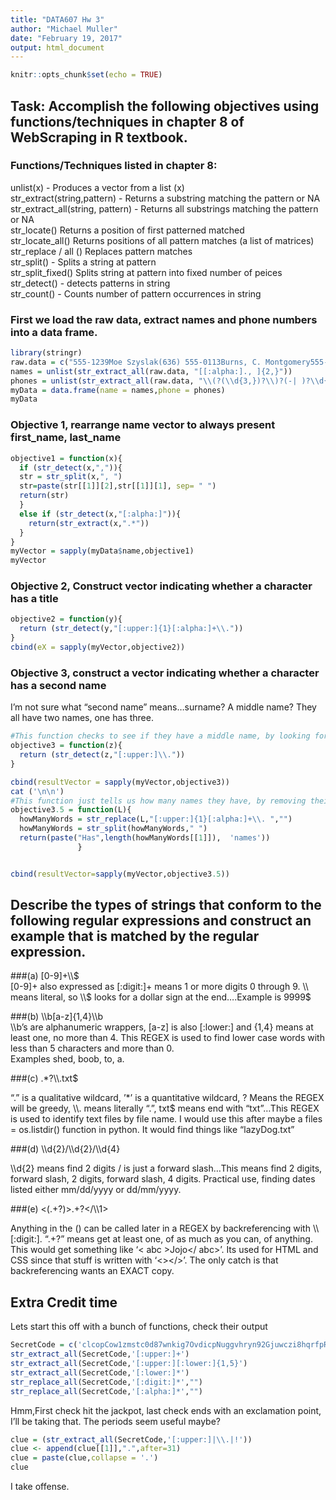 ---
title: "DATA607 Hw 3"
author: "Michael Muller"
date: "February 19, 2017"
output: html_document
---

```{r setup, include=FALSE}
knitr::opts_chunk$set(echo = TRUE)
```

## Task: Accomplish the following objectives using functions/techniques in chapter 8 of WebScraping in R textbook.
### Functions/Techniques listed in chapter 8:
unlist(x) - Produces a vector from a list (x)  
str_extract(string,pattern) - Returns a substring matching the pattern or NA    
str_extract_all(string, pattern) - Returns all substrings matching the pattern or NA  
str_locate() Returns a position of first patterned matched  
str_locate_all() Returns positions of all pattern matches (a list of matrices)   
str_replace / all () Replaces pattern matches  
str_split() - Splits a string at pattern  
str_split_fixed() Splits string at pattern into fixed number of peices  
str_detect() - detects patterns in string  
str_count() - Counts number of pattern occurrences in string  


### First we load the raw data, extract names and phone numbers into a data frame.
```{R}
library(stringr)
raw.data = c("555-1239Moe Szyslak(636) 555-0113Burns, C. Montgomery555-6542Rev. Timothy Lovejoy555 8904Ned Flanders636-555-3226Simpson, Homer5553642Dr. Julius Hibbert")
names = unlist(str_extract_all(raw.data, "[[:alpha:]., ]{2,}")) 
phones = unlist(str_extract_all(raw.data, "\\(?(\\d{3,})?\\)?(-| )?\\d{3,}(-| )?\\d{1,}")) 
myData = data.frame(name = names,phone = phones)
myData
```


### Objective 1, rearrange name vector to always present first_name, last_name


```{r}
objective1 = function(x){
  if (str_detect(x,",")){
  str = str_split(x,", ")
  str=paste(str[[1]][2],str[[1]][1], sep= " ")
  return(str)
  }
  else if (str_detect(x,"[:alpha:]")){
    return(str_extract(x,".*"))
  }
}
myVector = sapply(myData$name,objective1)
myVector
```

### Objective 2, Construct vector indicating whether a character has a title

```{r}
objective2 = function(y){
  return (str_detect(y,"[:upper:]{1}[:alpha:]+\\."))
}
cbind(eX = sapply(myVector,objective2))

```

### Objective 3, construct a vector indicating whether a character has a second name
I'm not sure what "second name" means...surname? A middle name? They all have two names, one has three.
```{R}
#This function checks to see if they have a middle name, by looking for an initial
objective3 = function(z){
  return (str_detect(z,"[:upper:]\\."))
}

cbind(resultVector = sapply(myVector,objective3))
cat ('\n\n')
#This function just tells us how many names they have, by removing their titles and counting white space
objective3.5 = function(L){
  howManyWords = str_replace(L,"[:upper:]{1}[:alpha:]+\\. ","")
  howManyWords = str_split(howManyWords," ")
  return(paste("Has",length(howManyWords[[1]]),  'names'))
               }


cbind(resultVector=sapply(myVector,objective3.5))
```


## Describe the types of strings that conform to the following regular expressions and construct an example that is matched by the regular expression.

###(a) [0-9]+\\\\$  
[0-9]+ also expressed as [:digit:]+ means 1 or more digits 0 through 9.  \\\\ means literal, so \\\\$ looks for a dollar sign at the end....Example is 9999$  

###(b) \\\\b[a-z]{1,4}\\\\b  
\\\\b's are alphanumeric wrappers, [a-z] is also [:lower:] and {1,4} means at least one, no more than 4. This REGEX is used to find lower case words with less than 5 characters and more than 0.  
Examples shed, boob, to, a.
  
###(c) .*?\\\\.txt$  

"." is a qualitative wildcard, '*' is a quantitative wildcard, ? Means the REGEX will be greedy, \\\\. means literally ".", txt$ means end with "txt"...This REGEX is used to identify text files by file name. I would use this after maybe a files = os.listdir() function in python. It would find things like "lazyDog.txt"

###(d) \\\\d{2}/\\\\d{2}/\\\\d{4}  

\\\\d{2} means find 2 digits / is just a forward slash...This means find 2 digits, forward slash, 2 digits, forward slash, 4 digits. Practical use, finding dates listed either mm/dd/yyyy or dd/mm/yyyy.  


###(e) <(.+?)>.+?</\\\\1>  

Anything in the () can be called later in a REGEX by backreferencing with \\\\[:digit:]. ".+?" means get at least one, of as much as you can, of anything. This would get something like '< abc >Jojo</ abc>'. Its used for HTML and CSS since that stuff is written with '<></>'. The only catch is that backreferencing wants an EXACT copy. 


## Extra Credit time
Lets start this off with a bunch of functions, check their output
```{r}
SecretCode = c('clcopCow1zmstc0d87wnkig7OvdicpNuggvhryn92Gjuwczi8hqrfpRxs5Aj5dwpn0Tanwo Uwisdij7Lj8kpf03AT5Idr3coc0bt7yczjatOaootj55t3Nj3ne6c4Sfek.r1w1YwwojigO d6vrfUrbz2.2bkAnbhzgv4R9i05zEcrop.wAgnb.SqoU65fPa1otfb7wEm24k6t3sR9zqe5 fy89n6Nd5t9kc4fE905gmc4Rgxo5nhDk!gr')
str_extract_all(SecretCode,'[:upper:]+')
str_extract_all(SecretCode,'[:upper:][:lower:]{1,5}')
str_extract_all(SecretCode,'[:lower:]*')
str_replace_all(SecretCode,'[:digit:]*',"")
str_replace_all(SecretCode,'[:alpha:]*',"")
```

Hmm,First check hit the jackpot, last check ends with an exclamation point, I'll be taking that. The periods seem useful maybe? 
```{r}
clue = (str_extract_all(SecretCode,'[:upper:]|\\.|!'))
clue <- append(clue[[1]],".",after=31)
clue = paste(clue,collapse = '.')
clue
```
I take offense.
